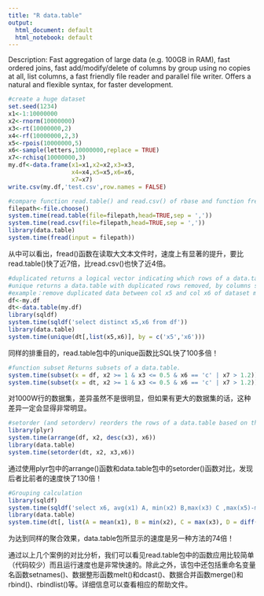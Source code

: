 ```yaml
---
title: "R data.table"
output:
  html_document: default
  html_notebook: default
---
```


Description: Fast aggregation of large data (e.g. 100GB in RAM), fast ordered joins, fast add/modify/delete of columns by group using no copies at all, list columns, a fast friendly file reader and parallel file writer. Offers a natural and flexible syntax, for faster development.

```r
#create a huge dataset
set.seed(1234)
x1<-1:10000000
x2<-rnorm(10000000)
x3<-rt(10000000,2)
x4<-rf(10000000,2,3)
x5<-rpois(10000000,5)
x6<-sample(letters,10000000,replace = TRUE)
x7<-rchisq(10000000,3)
my.df<-data.frame(x1=x1,x2=x2,x3=x3,
                  x4=x4,x5=x5,x6=x6,
                  x7=x7)
write.csv(my.df,'test.csv',row.names = FALSE)
```

```r
#compare function read.table() and read.csv() of rbase and function fread() of package data.table.
filepath<-file.choose()
system.time(read.table(file=filepath,head=TRUE,sep = ','))
system.time(read.csv(file=filepath,head=TRUE,sep = ','))
library(data.table)
system.time(fread(input = filepath))
```

从中可以看出，fread()函数在读取大文本文件时，速度上有显著的提升，要比read.table()快了近7倍，比read.csv()也快了近4倍。

```r
#duplicated returns a logical vector indicating which rows of a data.table are duplicates of a row with smaller subscripts.
#unique returns a data.table with duplicated rows removed, by columns specified in by argument. When no by then duplicated rows by all columns are removed.
#example：remove duplicated data between col x5 and col x6 of dataset my.df
df<-my.df
dt<-data.table(my.df)
library(sqldf)
system.time(sqldf('select distinct x5,x6 from df'))
library(data.table)
system.time(unique(dt[,list(x5,x6)], by = c('x5','x6')))
```
同样的排重目的，read.table包中的unique函数比SQL快了100多倍！

```r
#function subset Returns subsets of a data.table.
system.time(subset(x = df, x2 >= 1 & x3 <= 0.5 & x6 == 'c' | x7 > 1.2))
system.time(subset(x = dt, x2 >= 1 & x3 <= 0.5 & x6 == 'c' | x7 > 1.2))
```
对1000W行的数据集，差异虽然不是很明显，但如果有更大的数据集的话，这种差异一定会显得非常明显。

```r
#setorder (and setorderv) reorders the rows of a data.table based on the columns (and column order) provided. It reorders the table by reference and is therefore very memory efficient.
library(plyr)
system.time(arrange(df, x2, desc(x3), x6))
library(data.table)
system.time(setorder(dt, x2, x3,x6))
```
通过使用plyr包中的arrange()函数和data.table包中的setorder()函数对比，发现后者比前者的速度快了130倍！

```r
#Grouping calculation
library(sqldf)
system.time(sqldf('select x6, avg(x1) A, min(x2) B,max(x3) C ,max(x5)-min(x5) D from df group by x6'))
library(data.table)
system.time(dt[, list(A = mean(x1), B = min(x2), C = max(x3), D = diff(range(x5))), by = x6])
```
为达到同样的聚合效果，data.table包所显示的速度是另一种方法的74倍！

通过以上几个案例的对比分析，我们可以看见read.table包中的函数应用比较简单（代码较少）而且运行速度也是非常快速的。除此之外，该包中还包括重命名变量名函数setnames()、数据整形函数melt()和dcast()、数据合并函数merge()和rbind()、rbindlist()等。详细信息可以查看相应的帮助文件。